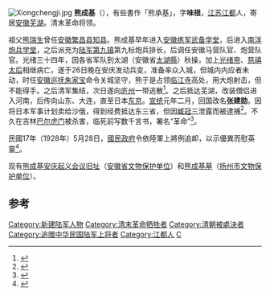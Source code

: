 [[File:Xiongchengji.jpg|thumb]]
'''熊成基'''（{{bd|1887年||1910年|2月27日|catIdx=}}），有些書作「熊承基」，字'''味根'''，[[江苏|江苏]][[江都|江都]]人，寄居[[安徽|安徽]][[芜湖|芜湖]]。清末革命将领。

祖父[[熊瑞生|熊瑞生]]曾任[[安徽|安徽]][[繁昌县|繁昌县]][[知县|知县]]。熊成基早年进入[[安徽练军武备学堂|安徽练军武备学堂]]，后进入[[南洋炮兵学堂|南洋炮兵学堂]]，之后派充为[[陆军第九镇|陆军第九镇]]第九标炮兵排长，后调任安徽马营队官、炮营队官。光绪三十四年，因各省军队到太湖（安徽省[[太湖縣|太湖縣]]）秋操，加上[[光绪帝|光绪帝]]、[[慈禧太后|慈禧太后]]相继病亡，遂于26日晚在安庆发动兵变，准备率众入城，但城内内应者未动，时任[[安徽巡抚|安徽巡抚]][[朱家宝|朱家宝]]命令关城坚守，熊于是占领[[临江寺|临江寺]]高处，用大炮射击，但不能得手。之后清军集结，次日遂向[[庐州|庐州]]一带逃散<ref>{{cite news|title=熊成基热血浇灌自由花|url=http://xwb.my399.com/html/2011-10/16/content_6124848.htm|accessdate=2013-03-25|newspaper=新晚报|deadurl=yes|archiveurl=https://web.archive.org/web/20140913150839/http://xwb.my399.com/html/2011-10/16/content_6124848.htm|archivedate=2014-09-13}}</ref>。之后抵达芜湖，改装僧侣进入河南，后传向山东、大连，直至日本[[东京|东京]]。[[宣统|宣统]]元年二月，回国改名'''张建勋'''。因将日本军事计划卖给沙俄，得到经费抵达东三省，但因[[臧冠三|臧冠三]]泄露而被逮捕<ref>{{cite news|title=熊成基：热血灌溉自由花|url=http://yz.wenming.cn/agzyjy/201110/t20111011_117698.html|accessdate=2013-03-25|newspaper=中国文明网|archive-date=2019-06-04|archive-url=https://web.archive.org/web/20190604195147/http://yz.wenming.cn/agzyjy/201110/t20111011_117698.html|dead-url=no}}</ref>。不久在吉林[[巴尔虎门|巴尔虎门]]被杀害，临死前写数千言书，署名“革命”<ref>{{cite book | language = zh-hans | author = 贾逸君 | coauthors =  | title = 《民国名人传》 | url =  | date = 1993年 | location =  | publisher = 岳麓书社  | id =  | isbn = 7805203652 | pages = 30页 }}</ref>。

民國17年（1928年）5月28日，[[國民政府|國民政府]]令依陸軍上將例追卹，以示優異而慰英靈<ref>{{cite news|title=熊烈士成基締造共和捐軀殉國前經明令表彰並著江蘇省政府妥議表揚紀念辦法呈核施行依陸軍上將例追卹以示優異而慰英靈|url=http://gaz.ncl.edu.tw/detail.jsp?sysid=E1209911|accessdate=2019-12-02|newspaper=國民政府公報第62期第1頁}}{{Dead link}}</ref>。

现有[[熊成基安庆起义会议旧址|熊成基安庆起义会议旧址]]（[[安徽省文物保护单位|安徽省文物保护单位]]）和[[熊成基墓|熊成基墓]]（[[扬州市文物保护单位|扬州市文物保护单位]]）。

==参考==
{{reflist}}

[[Category:新建陆军人物|Category:新建陆军人物]]
[[Category:清末革命牺牲者|Category:清末革命牺牲者]]
[[Category:清朝被處決者|Category:清朝被處決者]]
[[Category:追赠中华民国陆军上将者|Category:追赠中华民国陆军上将者]]
[[Category:江都人|Category:江都人]]
[[Category:熊姓|C]]